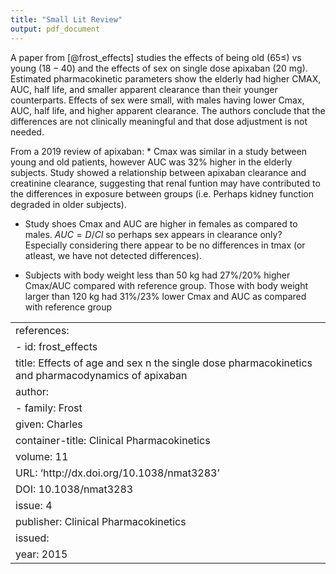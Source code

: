 ```yaml
---
title: "Small Lit Review"
output: pdf_document
---
```


A paper from [@frost_effects] studies the effects of being old ($65 \leq$) vs young ($18 -40$) and the effects of sex on single dose apixaban (20 mg). Estimated pharmacokinetic parameters show the elderly had higher CMAX, AUC, half life, and smaller apparent clearance than their younger counterparts.  Effects of sex were small, with males having lower Cmax, AUC, half life, and higher apparent clearance.  The authors conclude that the differences are not clinically meaningful and that dose adjustment is not needed.

From a 2019 review of apixaban:
* Cmax was similar in a study between young and old patients, however AUC was 32% higher in the elderly subjects.  Study showed a relationship between apixaban clearance and creatinine clearance, suggesting that renal funtion may have contributed to the differences in exposure between groups (i.e. Perhaps kidney function degraded in older subjects).

* Study shoes Cmax and AUC are higher in females as compared to males.  $AUC = D/Cl$ so perhaps sex appears in clearance only?  Especially considering there appear to be no differences in tmax (or atleast, we have not detected differences).

* Subjects with body weight less than 50 kg had 27%/20% higher Cmax/AUC compared with reference group.  Those with body weight larger than 120 kg had 31%/23% lower Cmax and AUC as compared with reference group

---
references:
- id: frost_effects
  title: Effects of age and sex n the single dose pharmacokinetics and pharmacodynamics of apixaban
  author:
  - family: Frost
    given: Charles
  container-title: Clinical Pharmacokinetics
  volume: 11
  URL: 'http://dx.doi.org/10.1038/nmat3283'
  DOI: 10.1038/nmat3283
  issue: 4
  publisher: Clinical Pharmacokinetics
  issued:
    year: 2015
---

